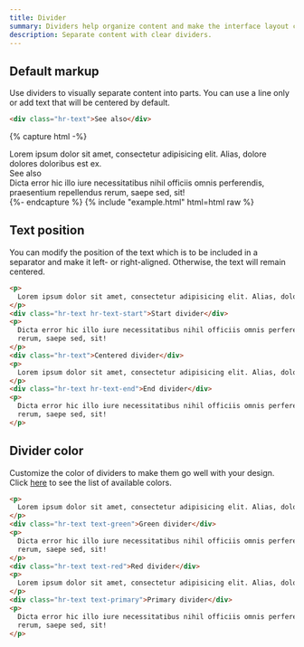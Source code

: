 ```yaml
---
title: Divider
summary: Dividers help organize content and make the interface layout clear and uncluttered. Greater clarity adds up to better user experience and enhanced interaction with a website or app.
description: Separate content with clear dividers.
---
```


## Default markup

Use dividers to visually separate content into parts. You can use a line only or add text that will be centered by default.

```html
<div class="hr-text">See also</div>
```

{% capture html -%}
<div>
  Lorem ipsum dolor sit amet, consectetur adipisicing elit. Alias, dolore dolores doloribus est ex.
</div>
<div class="hr-text">See also</div>
<div>
  Dicta error hic illo iure necessitatibus nihil officiis omnis perferendis, praesentium repellendus
  rerum, saepe sed, sit!
</div>
{%- endcapture %}
{% include "example.html" html=html raw %}

## Text position

You can modify the position of the text which is to be included in a separator and make it left- or right-aligned. Otherwise, the text will remain centered.

```html example height="380px"
<p>
  Lorem ipsum dolor sit amet, consectetur adipisicing elit. Alias, dolore dolores doloribus est ex.
</p>
<div class="hr-text hr-text-start">Start divider</div>
<p>
  Dicta error hic illo iure necessitatibus nihil officiis omnis perferendis, praesentium repellendus
  rerum, saepe sed, sit!
</p>
<div class="hr-text">Centered divider</div>
<p>
  Lorem ipsum dolor sit amet, consectetur adipisicing elit. Alias, dolore dolores doloribus est ex.
</p>
<div class="hr-text hr-text-end">End divider</div>
<p>
  Dicta error hic illo iure necessitatibus nihil officiis omnis perferendis, praesentium repellendus
  rerum, saepe sed, sit!
</p>
```

## Divider color

Customize the color of dividers to make them go well with your design. Click [here](/docs/ui/base/colors) to see the list of available colors.

```html example height="380px"
<p>
  Lorem ipsum dolor sit amet, consectetur adipisicing elit. Alias, dolore dolores doloribus est ex.
</p>
<div class="hr-text text-green">Green divider</div>
<p>
  Dicta error hic illo iure necessitatibus nihil officiis omnis perferendis, praesentium repellendus
  rerum, saepe sed, sit!
</p>
<div class="hr-text text-red">Red divider</div>
<p>
  Lorem ipsum dolor sit amet, consectetur adipisicing elit. Alias, dolore dolores doloribus est ex.
</p>
<div class="hr-text text-primary">Primary divider</div>
<p>
  Dicta error hic illo iure necessitatibus nihil officiis omnis perferendis, praesentium repellendus
  rerum, saepe sed, sit!
</p>
```

